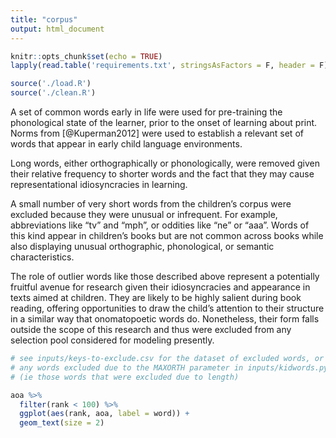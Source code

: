 ```yaml
---
title: "corpus"
output: html_document
---
```


```r
knitr::opts_chunk$set(echo = TRUE)
lapply(read.table('requirements.txt', stringsAsFactors = F, header = F)[,1], require, character.only = T)
```

```r
source('./load.R')
source('./clean.R')
```

A set of common words early in life were used for pre-training the phonological state of the learner, prior to the onset of learning about print. Norms from [@Kuperman2012] were used to establish a relevant set of words that appear in early child language environments.

Long words, either orthographically or phonologically, were removed given their relative frequency to shorter words and the fact that they may cause representational idiosyncracies in learning.

A small number of very short words from the children's corpus were excluded because they were unusual or infrequent. For example, abbreviations like "tv" and "mph", or oddities like "ne" or "aaa". Words of this kind appear in children's books but are not common across books while also displaying unusual orthographic, phonological, or semantic characteristics.

The role of outlier words like those described above represent a potentially fruitful avenue for research given their idiosyncracies and appearance in texts aimed at children. They are likely to be highly salient during book reading, offering opportunities to draw the child's attention to their structure in a similar way that onomatopoetic words do. Nonetheless, their form falls outside the scope of this research and thus were excluded from any selection pool considered for modeling presently.

```r
# see inputs/keys-to-exclude.csv for the dataset of excluded words, or
# any words excluded due to the MAXORTH parameter in inputs/kidwords.py
# (ie those words that were excluded due to length)
```

```r
aoa %>% 
  filter(rank < 100) %>% 
  ggplot(aes(rank, aoa, label = word)) +
  geom_text(size = 2)

```


  
  
